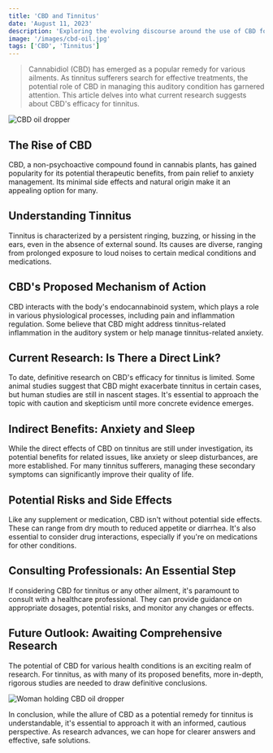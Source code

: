 ```yaml
---
title: 'CBD and Tinnitus'
date: 'August 11, 2023'
description: 'Exploring the evolving discourse around the use of CBD for tinnitus management.'
image: '/images/cbd-oil.jpg'
tags: ['CBD', 'Tinnitus']
---
```


<Blockquote>
  Cannabidiol (CBD) has emerged as a popular remedy for various ailments. As
  tinnitus sufferers search for effective treatments, the potential role of CBD
  in managing this auditory condition has garnered attention. This article
  delves into what current research suggests about CBD's efficacy for tinnitus.
</Blockquote>

<Image src="/images/cbd-oil.jpg" alt="CBD oil dropper" />

## <Highlighter>The Rise of CBD</Highlighter>

CBD, a non-psychoactive compound found in cannabis plants, has gained popularity for its potential therapeutic benefits, from pain relief to anxiety management. Its minimal side effects and natural origin make it an appealing option for many.

## <Highlighter>Understanding Tinnitus</Highlighter>

Tinnitus is characterized by a persistent ringing, buzzing, or hissing in the ears, even in the absence of external sound. Its causes are diverse, ranging from prolonged exposure to loud noises to certain medical conditions and medications.

## <Highlighter>CBD's Proposed Mechanism of Action</Highlighter>

CBD interacts with the body's endocannabinoid system, which plays a role in various physiological processes, including pain and inflammation regulation. Some believe that CBD might address tinnitus-related inflammation in the auditory system or help manage tinnitus-related anxiety.

## <Highlighter>Current Research: Is There a Direct Link?</Highlighter>

To date, definitive research on CBD's efficacy for tinnitus is limited. Some animal studies suggest that CBD might exacerbate tinnitus in certain cases, but human studies are still in nascent stages. It's essential to approach the topic with caution and skepticism until more concrete evidence emerges.

## <Highlighter>Indirect Benefits: Anxiety and Sleep</Highlighter>

While the direct effects of CBD on tinnitus are still under investigation, its potential benefits for related issues, like anxiety or sleep disturbances, are more established. For many tinnitus sufferers, managing these secondary symptoms can significantly improve their quality of life.

## <Highlighter>Potential Risks and Side Effects</Highlighter>

Like any supplement or medication, CBD isn't without potential side effects. These can range from dry mouth to reduced appetite or diarrhea. It's also essential to consider drug interactions, especially if you're on medications for other conditions.

## <Highlighter>Consulting Professionals: An Essential Step</Highlighter>

If considering CBD for tinnitus or any other ailment, it's paramount to consult with a healthcare professional. They can provide guidance on appropriate dosages, potential risks, and monitor any changes or effects.

## <Highlighter>Future Outlook: Awaiting Comprehensive Research</Highlighter>

The potential of CBD for various health conditions is an exciting realm of research. For tinnitus, as with many of its proposed benefits, more in-depth, rigorous studies are needed to draw definitive conclusions.

<Image src="/images/cbd-oil-woman.jpg" alt="Woman holding CBD oil dropper" />

In conclusion, while the allure of CBD as a potential remedy for tinnitus is understandable, it's essential to approach it with an informed, cautious perspective. As research advances, we can hope for clearer answers and effective, safe solutions.
